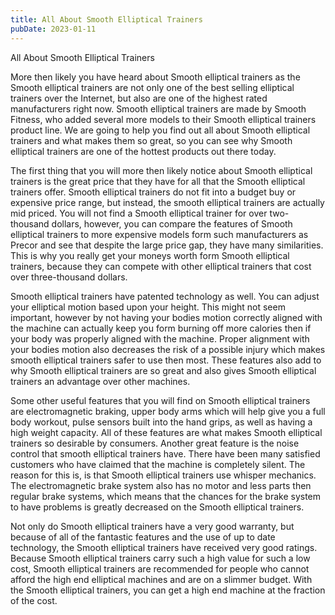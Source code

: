 ```yaml
---
title: All About Smooth Elliptical Trainers
pubDate: 2023-01-11
---
```


All About Smooth Elliptical Trainers
	
More then likely you have heard about Smooth elliptical trainers as the Smooth elliptical trainers are not only one of the best selling elliptical trainers over the Internet, but also are one of the highest rated manufacturers right now. Smooth elliptical trainers are made by Smooth Fitness, who added several more models to their Smooth elliptical trainers product line. We are going to help you find out all about Smooth elliptical trainers and what makes them so great, so you can see why Smooth elliptical trainers are one of the hottest products out there today. 
	
The first thing that you will more then likely notice about Smooth elliptical trainers is the great price that they have for all that the Smooth elliptical trainers offer. Smooth elliptical trainers do not fit into a budget buy or expensive price range, but instead, the smooth elliptical trainers are actually mid priced. You will not find a Smooth elliptical trainer for over two-thousand dollars, however, you can compare the features of Smooth elliptical trainers to more expensive models form such manufacturers as Precor and see that despite the large price gap, they have many similarities. This is why you really get your moneys worth form Smooth elliptical trainers, because they can compete with other elliptical trainers that cost over three-thousand dollars. 
	
Smooth elliptical trainers have patented technology as well. You can adjust your elliptical motion based upon your height. This might not seem important, however by not having your bodies motion correctly aligned with the machine can actually keep you form burning off more calories then if your body was properly aligned with the machine. Proper alignment with your bodies motion also decreases the risk of a possible injury which makes smooth elliptical trainers safer to use then most. These features also add to why Smooth elliptical trainers are so great and also gives Smooth elliptical trainers an advantage over other machines. 

Some other useful features that you will find on  Smooth elliptical trainers are electromagnetic braking, upper body arms which will help give you a full body workout,  pulse sensors built into the hand grips, as well as having a high weight capacity. All of these features are what makes Smooth elliptical trainers so desirable by consumers. Another great feature is the noise control that smooth elliptical trainers have. There have been many satisfied customers who have claimed that the machine is completely silent. The reason for this is, is that Smooth elliptical trainers use whisper mechanics. The electromagnetic brake system also has no motor and less parts then regular brake systems, which means that the chances for the brake system to have problems is greatly decreased on the Smooth elliptical trainers.
	
Not only do Smooth elliptical trainers have a very good warranty, but because of all of the fantastic features and the use of up to date technology, the Smooth elliptical trainers have received very good ratings. Because Smooth elliptical trainers carry such a high value for such a low cost, Smooth elliptical trainers are recommended for people who cannot afford the high end elliptical machines and are on a slimmer budget. With the Smooth elliptical trainers, you can get a high end machine at the fraction of the cost.